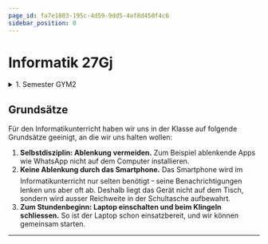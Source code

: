 ```yaml
---
page_id: fa7e1803-195c-4d59-9dd5-4af8d450f4c6
sidebar_position: 0
---
```



# Informatik 27Gj

<Semesterplan termine={termine_fs25} />

<details>
    <summary>1. Semester GYM2</summary>
    <Semesterplan termine={termine} />
</details>

<Directory name="Notizen" id="b57f2321-1784-44f4-9b3f-d51fe2223305" />

## Grundsätze

Für den Informatikunterricht haben wir uns in der Klasse auf folgende Grundsätze geeinigt, an die wir uns halten wollen:

1. **Selbstdisziplin: Ablenkung vermeiden.** Zum Beispiel ablenkende Apps wie WhatsApp nicht auf dem Computer installieren.
2. **Keine Ablenkung durch das Smartphone.** Das Smartphone wird im Informatikunterricht nur selten benötigt ᠆ seine Benachrichtigungen lenken uns aber oft ab. Deshalb liegt das Gerät nicht auf dem Tisch, sondern wird ausser Reichweite in der Schultasche aufbewahrt.
3. **Zum Stundenbeginn: Laptop einschalten und beim Klingeln schliessen.** So ist der Laptop schon einsatzbereit, und wir können gemeinsam starten.

---
